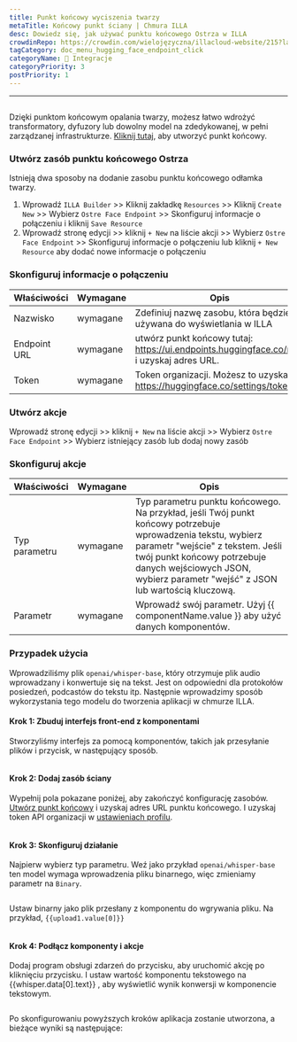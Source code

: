```yaml
---
title: Punkt końcowy wyciszenia twarzy
metaTitle: Końcowy punkt ściany | Chmura ILLA
desc: Dowiedz się, jak używać punktu końcowego Ostrza w ILLA
crowdinRepo: https://crowdin.com/wielojęzyczna/illacloud-website/215?languages=pl&filter=basic&value=0
tagCategory: doc_menu_hugging_face_endpoint_click
categoryName: 🔨 Integracje
categoryPriority: 3
postPriority: 1
---
```


* * *

## <h2 hidden>Ogniskowy punkt końcowy twarzy</h2>

Dzięki punktom końcowym opalania twarzy, możesz łatwo wdrożyć transformatory, dyfuzory lub dowolny model na zdedykowanej, w pełni zarządzanej infrastrukturze. [Kliknij tutaj](https://ui.endpoints.huggingface.co/new), aby utworzyć punkt końcowy. 

### Utwórz zasób punktu końcowego Ostrza

Istnieją dwa sposoby na dodanie zasobu punktu końcowego odłamka twarzy. 

1.  Wprowadź `ILLA Builder` >> Kliknij zakładkę `Resources` >> Kliknij `Create New` >> Wybierz `Ostre Face Endpoint` >> Skonfiguruj informacje o połączeniu i kliknij `Save Resource`
2.  Wprowadź stronę edycji >> kliknij `+ New` na liście akcji >> Wybierz `Ostre Face Endpoint` >> Skonfiguruj informacje o połączeniu lub kliknij `+ New Resource` aby dodać nowe informacje o połączeniu

### Skonfiguruj informacje o połączeniu

| Właściwości  | Wymagane | Opis                                                                                      |
| ------------ | -------- | ----------------------------------------------------------------------------------------- |
| Nazwisko     | wymagane | Zdefiniuj nazwę zasobu, która będzie używana do wyświetlania w ILLA                       |
| Endpoint URL | wymagane | utwórz punkt końcowy tutaj: https://ui.endpoints.huggingface.co/new i uzyskaj adres URL.  |
| Token        | wymagane | Token organizacji. Możesz to uzyskać w https://huggingface.co/settings/tokens.            |

### Utwórz akcje

Wprowadź stronę edycji >> kliknij `+ New` na liście akcji >> Wybierz `Ostre Face Endpoint` >> Wybierz istniejący zasób lub dodaj nowy zasób

### Skonfiguruj akcje

| Właściwości   | Wymagane | Opis                                                                                                                                                                                                                                                             |
| ------------- | -------- | ---------------------------------------------------------------------------------------------------------------------------------------------------------------------------------------------------------------------------------------------------------------- |
| Typ parametru | wymagane | Typ parametru punktu końcowego. Na przykład, jeśli Twój punkt końcowy potrzebuje wprowadzenia tekstu, wybierz parametr "wejście" z tekstem. Jeśli twój punkt końcowy potrzebuje danych wejściowych JSON, wybierz parametr "wejść" z JSON lub wartością kluczową. |
| Parametr      | wymagane | Wprowadź swój parametr. Użyj {{ componentName.value }} aby użyć danych komponentów.                                                                                                                                                                              |

### Przypadek użycia

Wprowadziliśmy plik `openai/whisper-base`, który otrzymuje plik audio wprowadzany i konwertuje się na tekst. Jest on odpowiedni dla protokołów posiedzeń, podcastów do tekstu itp. Następnie wprowadzimy sposób wykorzystania tego modelu do tworzenia aplikacji w chmurze ILLA.

#### Krok 1: Zbuduj interfejs front-end z komponentami

Stworzyliśmy interfejs za pomocą komponentów, takich jak przesyłanie plików i przycisk, w następujący sposób.

<img src='https://cdn.illacloud.com/official-website/img/docs/connect/hf1.png' alt="" />

#### Krok 2: Dodaj zasób ściany

Wypełnij pola pokazane poniżej, aby zakończyć konfigurację zasobów. [Utwórz punkt końcowy](https://ui.endpoints.huggingface.co/new) i uzyskaj adres URL punktu końcowego. I uzyskaj token API organizacji w [ustawieniach profilu](https://huggingface.co/settings/tokens). 

<img src='https://cdn.illacloud.com/official-website/img/docs/connect/hf2.png' alt="" />

#### Krok 3: Skonfiguruj działanie

Najpierw wybierz typ parametru. Weź jako przykład `openai/whisper-base` ten model wymaga wprowadzenia pliku binarnego, więc zmieniamy parametr na `Binary`.

<img src='https://cdn.illacloud.com/official-website/img/docs/connect/hf3.png' alt="" />

Ustaw binarny jako plik przesłany z komponentu do wgrywania pliku. Na przykład, `{{upload1.value[0]}}`

<img src='https://cdn.illacloud.com/official-website/img/docs/connect/hf4.png' alt="" />

#### Krok 4: Podłącz komponenty i akcje

Dodaj program obsługi zdarzeń do przycisku, aby uruchomić akcję po kliknięciu przycisku. I ustaw wartość komponentu tekstowego na {{whisper.data[0].text}} , aby wyświetlić wynik konwersji w komponencie tekstowym. 

<img src='https://cdn.illacloud.com/official-website/img/docs/connect/hf5.png' alt="" />

Po skonfigurowaniu powyższych kroków aplikacja zostanie utworzona, a bieżące wyniki są następujące:

<img src='https://cdn.illacloud.com/official-website/img/docs/connect/hf6.gif' alt="" />
